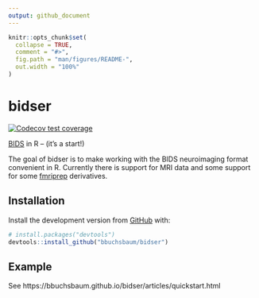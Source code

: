 ```yaml
---
output: github_document
---
```


<!-- README.md is generated from README.Rmd. Please edit that file -->

```r
knitr::opts_chunk$set(
  collapse = TRUE,
  comment = "#>",
  fig.path = "man/figures/README-",
  out.width = "100%"
)
```

# bidser

<!-- badges: start -->
[![Codecov test coverage](https://codecov.io/gh/bbuchsbaum/bidser/branch/master/graph/badge.svg)](https://codecov.io/gh/bbuchsbaum/bidser?branch=master)
<!-- badges: end -->

[BIDS](https://bids.neuroimaging.io/) in R -- (it's a start!)

The goal of bidser is to make working with the BIDS neuroimaging format convenient in R. 
Currently there is support for MRI data and some support for some [fmriprep](https://fmriprep.org/en/stable/) derivatives.


## Installation


Install the development version from [GitHub](https://github.com/) with:

``` r
# install.packages("devtools")
devtools::install_github("bbuchsbaum/bidser")
```
## Example

See https://bbuchsbaum.github.io/bidser/articles/quickstart.html





